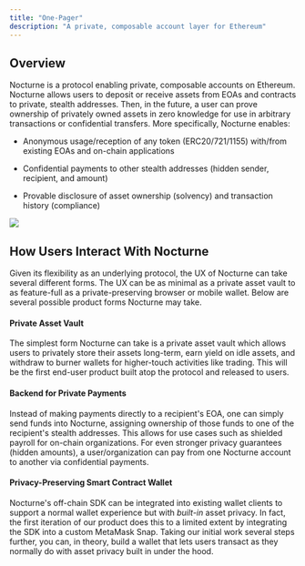 ```yaml
---
title: "One-Pager"
description: "A private, composable account layer for Ethereum"
---
```


## Overview

Nocturne is a protocol enabling private, composable accounts on Ethereum. Nocturne allows users to deposit or receive assets from EOAs and contracts to private, stealth addresses. Then, in the future, a user can prove ownership of privately owned assets in zero knowledge for use in arbitrary transactions or confidential transfers. More specifically, Nocturne enables:

* Anonymous usage/reception of any token (ERC20/721/1155) with/from existing EOAs and on-chain applications

* Confidential payments to other stealth addresses (hidden sender, recipient, and amount)

* Provable disclosure of asset ownership (solvency) and transaction history (compliance)

<Frame caption="Flow chart for an anonymous DEX swap">
  <img src="/images/nocturne/introduction/protocol-diagram-gitbook.png" />
</Frame>

## How Users Interact With Nocturne

Given its flexibility as an underlying protocol, the UX of Nocturne can take several different forms. The UX can be as minimal as a private asset vault to as feature-full as a private-preserving browser or mobile wallet. Below are several possible product forms Nocturne may take.

#### Private Asset Vault

The simplest form Nocturne can take is a private asset vault which allows users to privately store their assets long-term, earn yield on idle assets, and withdraw to burner wallets for higher-touch activities like trading. This will be the first end-user product built atop the protocol and released to users.

#### Backend for Private Payments

Instead of making payments directly to a recipient's EOA, one can simply send funds into Nocturne, assigning ownership of those funds to one of the recipient's stealth addresses. This allows for use cases such as shielded payroll for on-chain organizations. For even stronger privacy guarantees (hidden amounts), a user/organization can pay from one Nocturne account to another via confidential payments.

#### Privacy-Preserving Smart Contract Wallet

Nocturne's off-chain SDK can be integrated into existing wallet clients to support a normal wallet experience but with _built-in_ asset privacy. In fact, the first iteration of our product does this to a limited extent by integrating the SDK into a custom MetaMask Snap. Taking our initial work several steps further, you can, in theory, build a wallet that lets users transact as they normally do with asset privacy built in under the hood.